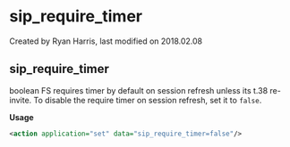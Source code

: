 
# sip_require_timer 

 Created by  Ryan Harris, last modified on 2018.02.08

## sip_require_timer

boolean FS requires timer by default on session refresh unless its t.38 re-invite. To disable the require timer on session refresh, set it to `false`.

**Usage**

```xml
<action application="set" data="sip_require_timer=false"/>
```


